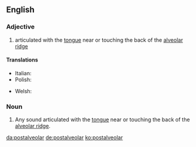 ==English==

===Adjective===
{{en-adj|-}}

# {{lb|en|phonetics}} articulated with the [[tongue]] near or touching the back of the [[alveolar ridge]]

====Translations====
{{trans-top|articulated with the tongue near or touching the back of the alveolar ridge}}
* Italian: {{t|it|postalveolare}}
* Polish: {{t|pl|zadziąsłowy|m}}
{{trans-mid}}
* Welsh: {{t|cy|ôl-orfannol}}
{{trans-bottom}}

===Noun===
{{en-noun}}

# {{lb|en|phonetics}} Any sound articulated with the [[tongue]] near or touching the back of the [[alveolar ridge]].

[[da:postalveolar]]
[[de:postalveolar]]
[[ko:postalveolar]]